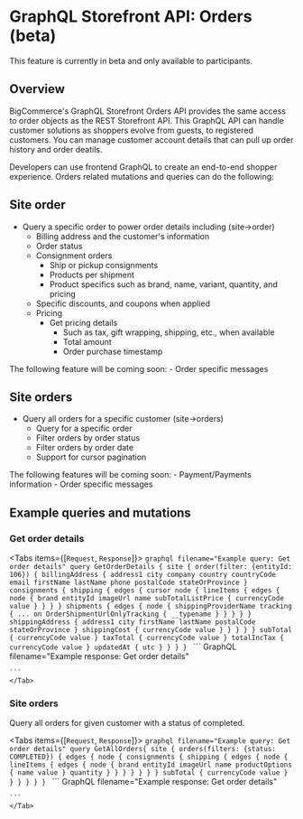 # GraphQL Storefront API: Orders (beta)

<Callout type="info">
    This feature is currently in beta and only available to participants. 
</Callout>

## Overview

BigCommerce's GraphQL Storefront Orders API provides the same access to order objects as the REST Storefront API. This GraphQL API can handle customer solutions as shoppers evolve from guests, to registered customers. You can manage customer account details that can pull up order history and order deatils.

Developers can use frontend GraphQL to create an end-to-end shopper experience. Orders related mutations and queries can do the following:

## Site order

- Query a specific order to power order details including (site->order)
    - Billing address and the customer's information
    - Order status
    - Consignment orders
        - Ship or pickup consignments
        - Products per shipment
        - Product specifics such as brand, name, variant, quantity, and pricing
    - Specific discounts, and coupons when applied
    - Pricing
        - Get pricing details
            - Such as tax, gift wrapping, shipping, etc., when available
            - Total amount
            - Order purchase timestamp

<Callout type="info">
    The following feature will be coming soon:
    - Order specific messages
</Callout>

## Site orders

- Query all orders for a specific customer (site->orders)
    - Query for a specific order 
    - Filter orders by order status
    - Filter orders by order date
    - Support for cursor pagination

<Callout type="info">
    The following features will be coming soon:
    - Payment/Payments information 
    - Order specific messages
</Callout>



## Example queries and mutations

### Get order details

<Tabs items={[`Request`, `Response`]}>
    <Tab>
    ```graphql filename="Example query: Get order details"
    query GetOrderDetails {
    site {
    order(filter: {entityId: 106}) {
        billingAddress {
        address1
        city
        company
        country
        countryCode
        email
        firstName
        lastName
        phone
        postalCode
        stateOrProvince
        }
        consignments {
        shipping {
            edges {
            cursor
            node {
                lineItems {
                edges {
                    node {
                    brand
                    entityId
                    imageUrl
                    name
                    subTotalListPrice {
                        currencyCode
                        value
                    }
                    }
                }
                }
                shipments {
                edges {
                    node {
                    shippingProviderName
                    tracking {
                        ... on OrderShipmentUrlOnlyTracking {
                        __typename
                        }
                    }
                    }
                }
                }
                shippingAddress {
                address1
                city
                firstName
                lastName
                postalCode
                stateOrProvince
                }
                shippingCost {
                currencyCode
                value
                }
            }
            }
        }
        }
        subTotal {
        currencyCode
        value
        }
        taxTotal {
        currencyCode
        value
        }
        totalIncTax {
        currencyCode
        value
        }
        updatedAt {
        utc
        }
    }
    }
    }
    ```
    </Tab>
    <Tab>
    ``` GraphQL filename="Example response: Get order details"

    ```
    </Tab>
</Tabs>

### Site orders
Query all orders for given customer with a status of completed.

<Tabs items={[`Request`, `Response`]}>
    <Tab>
    ```graphql filename="Example query: Get order details"
    query GetAllOrders{
    site {
    orders(filters: {status: COMPLETED}) {
        edges {
        node {
            consignments {
            shipping {
                edges {
                node {
                    lineItems {
                    edges {
                        node {
                        brand
                        entityId
                        imageUrl
                        name
                        productOptions {
                            name
                            value
                        }
                        quantity
                        }
                    }
                    }
                }
                }
            }
            }
            subTotal {
            currencyCode
            value
            }
        }
        }
    }
    }
    }
    ```
    </Tab>
    <Tab>
    ``` GraphQL filename="Example response: Get order details"

    ```
    </Tab>
</Tabs>

